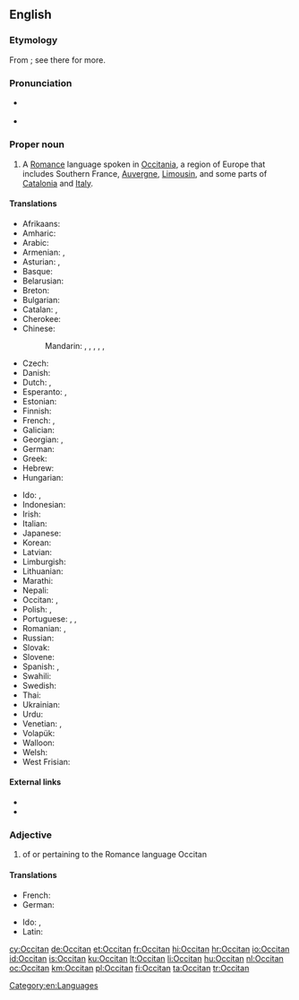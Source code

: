 {{interwiktionary|code=oc}}
{{also|occitan}}
==English==
{{wikipedia}}

===Etymology===
From {{etyl|fr|en}} {{m|fr|occitan}}; see there for more.

===Pronunciation===
* {{a|US}} {{IPA|/ˈɑksəˌtæn/|lang=en}}
* {{hyphenation|Oc|ci|tan|lang=en}}

===Proper noun===
{{en-proper noun}}

# A [[Romance]] language spoken in [[Occitania]], a region of Europe that includes Southern France, [[Auvergne]], [[Limousin]], and some parts of [[Catalonia]] and [[Italy]].

====Translations====
{{trans-top|the Romance language}}
* Afrikaans: {{t+|af|Oksitaans}}
* Amharic: {{t|am|ኦኪታንኛ}}
* Arabic: {{t|ar|بْرُوفَنْسَالِيَة|f|tr=brufansaliya}}
* Armenian: {{t|hy|լանգ դոկ}}, {{t|hy|օկցիտանա}}
* Asturian: {{t+|ast|occitanu|m}}, {{t|ast|llingua d'oc|f}}
* Basque: {{t+|eu|okzitaniera}}
* Belarusian: {{t|be|аксітанская|f|tr=aksitánskaja}}
* Breton: {{t+|br|okitaneg|m}}
* Bulgarian: {{t|bg|окситански|m|tr=oksitánski|sc=Cyrl}}
* Catalan: {{t+|ca|occità|m}}, {{t|ca|llengua d'oc|f}}
* Cherokee: {{t|chr|ᎣᎩᏔᏂ|tr=ogitani}}
* Chinese:
*: Mandarin: {{t+|cmn|奧克語|sc=Hani}}, {{t|cmn|奥克语|tr=Àokèyǔ|sc=Hani}}, {{t|cmn|奧克西唐語|sc=Hani}}, {{t|cmn|奥克西唐语|tr=Àokèxītángyǔ|sc=Hani}}, {{t|cmn|歐西坦語|sc=Hani}}, {{t|cmn|欧西坦语|tr=Ōuxītǎnyǔ|sc=Hani}}
* Czech: {{t+|cs|okcitánština|f}}
* Danish: {{t|da|occitansk}}
* Dutch: {{t+|nl|Occitaans|n}}, {{t+|nl|Provençaals|n}}
* Esperanto: {{t|eo|Okcitana lingvo}}, {{t+|eo|okcitana}}
* Estonian: {{t|et|oksitaani}}
* Finnish: {{t+|fi|oksitaani}}
* French: {{t+|fr|occitan|m}}, {{t+|fr|langue d'oc|f}}
* Galician: {{t+|gl|occitano|m}}
* Georgian: {{t|ka|ოქსიტანური ენა}}, {{t|ka|ოქსიტანური}}
* German: {{t+|de|Okzitanisch|n}}
* Greek: {{t|el|οσιτανικά|n-p}}
* Hebrew: {{t|he|אוקיטן|tr=okitan|sc=Hebr}}
* Hungarian: {{t|hu|okcitán}}
{{trans-mid}}
* Ido: {{t+|io|Ocitaniana}}, {{t|io|Ocitana}}
* Indonesian: {{t|id|Oksitan}}
* Irish: {{t|ga|Ocsatánais}}
* Italian: {{t+|it|occitano|m}}
* Japanese: {{t+|ja|オック語|tr=Okku-go|sc=Jpan}}
* Korean: {{t|ko|오크어|tr=Okeu-eo|sc=Kore}}
* Latvian: {{t|lv|ocitāņu}}
* Limburgish: {{t+|li|Óksittaonsj|n}}
* Lithuanian: {{t+|lt|oksitanų}}
* Marathi: {{t|mr|ऑक्सिटॅन}}
* Nepali: {{t|ne|अक्सिटन}}
* Occitan: {{t+|oc|occitan|m}}, {{t+|oc|lenga d'òc|f}}
* Polish: {{t|pl|okcytański}}, {{t+|pl|prowansalski}}
* Portuguese: {{t+|pt|occitano|m}}, {{t|pt|occitânico|m}}, {{t|pt|língua d'oc|f}}
* Romanian: {{t|ro|limba occitană|f}}, {{t+|ro|occitană|f}}
* Russian: {{t+|ru|оксита́нский|m}}
* Slovak: {{t|sk|Occitánsky}}
* Slovene: {{t|sl|ocitanščina|f}}
* Spanish: {{t+|es|occitano|m}}, {{t|es|lengua de oc|f}}
* Swahili: {{t|sw|Kiositani}}
* Swedish: {{t+|sv|occitanska}}
* Thai: {{t|th|ภาษาออกซิตัน|tr=paasăa òksídtan|sc=Thai}}
* Ukrainian: {{t+|uk|окситанська|f|tr=oksytáns'ka|sc=Cyrl}}
* Urdu: {{t|ur|آکیٹانی}}
* Venetian: {{t+|vec|ocitan|m}}, {{t|vec|lengua ocitana|f}}
* Volapük: {{t|vo|Loxitänapük}}
* Walloon: {{t|wa|Occitan}}
* Welsh: {{t|cy|Ocitan}}
* West Frisian: {{t+|fy|Oksitaansk}}
{{trans-bottom}}

====External links====
* {{ISO 639|3code=oci|1code=oc}}
* {{ethnologue|code=oci}}
<!-- All these codes were retired by ISO 639-3 and merged into 'oci' in 2007
* {{ethnologue|lang=Auvergnat|code=auv}}
* {{ethnologue|lang=Gascon|code=gsc}}
* {{ethnologue|lang=Languedocien|code=lnc}}
* {{ethnologue|lang=Limousin|code=lms}}
* {{ethnologue|lang=Provençal|code=prv}}
And this now has it's own wikt entry
* {{ethnologue|lang=Shuadit|code=sdt}}-->

===Adjective===
{{en-adj}}

# of or pertaining to the Romance language Occitan

====Translations====
{{trans-top}}
* French: {{t|fr|occitan}}
* German: {{t|de|okzitanisch}}
{{trans-mid}}
* Ido: {{t+|io|Ocitaniana}}, {{t|io|Ocitana}}
* Latin: {{t|la|occitanicus}}
{{trans-bottom}}

[[Category:en:Languages]]

[[cy:Occitan]]
[[de:Occitan]]
[[et:Occitan]]
[[fr:Occitan]]
[[hi:Occitan]]
[[hr:Occitan]]
[[io:Occitan]]
[[id:Occitan]]
[[is:Occitan]]
[[ku:Occitan]]
[[lt:Occitan]]
[[li:Occitan]]
[[hu:Occitan]]
[[nl:Occitan]]
[[oc:Occitan]]
[[km:Occitan]]
[[pl:Occitan]]
[[fi:Occitan]]
[[ta:Occitan]]
[[tr:Occitan]]